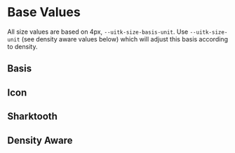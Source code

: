 
<Meta title="Documentation/Styles and Theming/Foundations/Size" />

# Base Values

All size values are based on 4px, `--uitk-size-basis-unit`. Use `--uitk-size-unit` (see density aware values below) which will adjust this basis according to density.

## Basis

<Canvas>
  <Story name="Basis">
    <DocGrid>
      <SpacingBlock spacingVar="--uitk-size-basis-unit" />
    </DocGrid>
  </Story>
</Canvas>

## Icon

<Canvas>
  <Story name="Icon">
    <DocGrid>
      <SpacingBlock spacingVar="--uitk-size-graphic-small" />
      <SpacingBlock spacingVar="--uitk-size-graphic-medium" />
      <SpacingBlock spacingVar="--uitk-size-graphic-large" />
    </DocGrid>
  </Story>
</Canvas>

## Sharktooth

<Canvas>
  <Story name="Sharktooth">
    <DocGrid>
      <SpacingBlock spacingVar="--uitk-size-sharktooth-width" />
      <SpacingBlock spacingVar="--uitk-size-sharktooth-height" />
    </DocGrid>
  </Story>
</Canvas>

## Density Aware

<Canvas>
  <Story name="Density Aware">
    <DocGrid>
      <SpacingBlock spacingVar="--uitk-size-unit" />
      <SpacingBlock spacingVar="--uitk-size-base" />
      <SpacingBlock spacingVar="--uitk-size-adornment" />
      <SpacingBlock spacingVar="--uitk-size-appHeader" />
      <SpacingBlock spacingVar="--uitk-size-bottomBorder" />
      <SpacingBlock spacingVar="--uitk-size-brandBar" />
      <SpacingBlock spacingVar="--uitk-size-formField-top" />
      <SpacingBlock spacingVar="--uitk-size-inlineDivider" />
      <SpacingBlock spacingVar="--uitk-size-logo" />
      <SpacingBlock spacingVar="--uitk-size-pill" />
      <SpacingBlock spacingVar="--uitk-size-selection" />
      <SpacingBlock spacingVar="--uitk-size-stackable" />
      <SpacingBlock spacingVar="--uitk-size-switch" />
      <SpacingBlock spacingVar="--uitk-size-toggleGroupButton" />
      <SpacingBlock spacingVar="--uitk-size-toolbar" />
    </DocGrid>
  </Story>
</Canvas>
